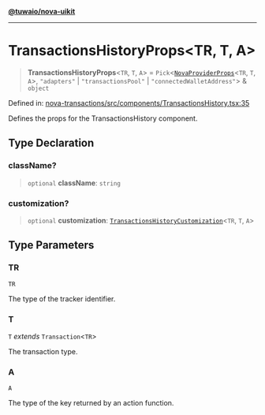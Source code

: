 [**@tuwaio/nova-uikit**](../../../README.md)

***

# TransactionsHistoryProps\<TR, T, A\>

> **TransactionsHistoryProps**\<`TR`, `T`, `A`\> = `Pick`\<[`NovaProviderProps`](../providers/type-aliases/NovaProviderProps.md)\<`TR`, `T`, `A`\>, `"adapters"` \| `"transactionsPool"` \| `"connectedWalletAddress"`\> & `object`

Defined in: [nova-transactions/src/components/TransactionsHistory.tsx:35](https://github.com/TuwaIO/nova-uikit/blob/a67b545111d0920e81369a66855ababc0551c3bc/packages/nova-transactions/src/components/TransactionsHistory.tsx#L35)

Defines the props for the TransactionsHistory component.

## Type Declaration

### className?

> `optional` **className**: `string`

### customization?

> `optional` **customization**: [`TransactionsHistoryCustomization`](TransactionsHistoryCustomization.md)\<`TR`, `T`, `A`\>

## Type Parameters

### TR

`TR`

The type of the tracker identifier.

### T

`T` *extends* `Transaction`\<`TR`\>

The transaction type.

### A

`A`

The type of the key returned by an action function.
